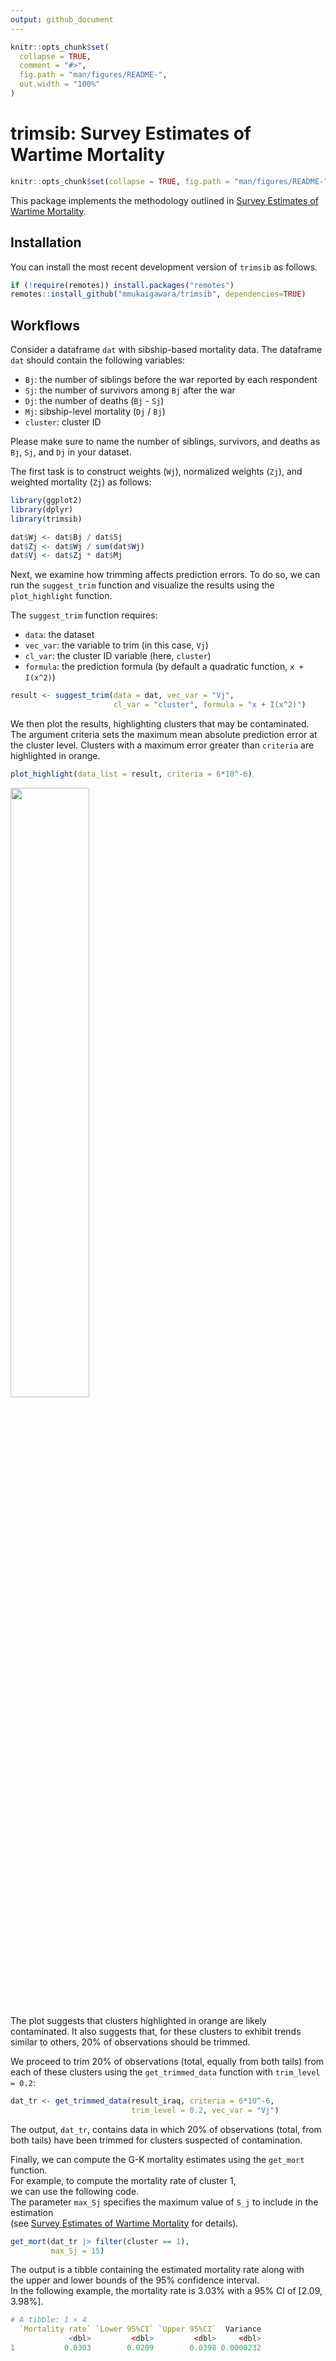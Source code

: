 ```yaml
---
output: github_document
---
```


<!-- README.md is generated from README.Rmd. Please edit that file -->

```r
knitr::opts_chunk$set(
  collapse = TRUE,
  comment = "#>",
  fig.path = "man/figures/README-",
  out.width = "100%"
)
```


# **trimsib**: Survey Estimates of Wartime Mortality

```r
knitr::opts_chunk$set(collapse = TRUE, fig.path = "man/figures/README-", comment = "#>")
```


This package implements the methodology outlined in [Survey Estimates of Wartime Mortality](https://gking.harvard.edu/sibs).

## Installation

You can install the most recent development version of `trimsib` as follows.

```r
if (!require(remotes)) install.packages("remotes")
remotes::install_github("mmukaigawara/trimsib", dependencies=TRUE)
```

## Workflows

Consider a dataframe `dat` with sibship-based mortality data. 
The dataframe `dat` should contain the following variables:

- `Bj`: the number of siblings before the war reported by each respondent
- `Sj`: the number of survivors among `Bj` after the war
- `Dj`: the number of deaths (`Bj` - `Sj`)
- `Mj`: sibship-level mortality (`Dj` / `Bj`)
- `cluster`: cluster ID

Please make sure to name the number of siblings, survivors, 
and deaths as `Bj`, `Sj`, and `Dj` in your dataset.

The first task is to construct weights (`Wj`), normalized weights (`Zj`), 
and weighted mortality (`Zj`) as follows:

```r
library(ggplot2)
library(dplyr)
library(trimsib)

dat$Wj <- dat$Bj / dat$Sj
dat$Zj <- dat$Wj / sum(dat$Wj)
dat$Vj <- dat$Zj * dat$Mj
```

Next, we examine how trimming affects prediction errors. To do so, we can run the 
`suggest_trim` function and visualize the results using the `plot_highlight` function. 

The `suggest_trim` function requires:

- `data`: the dataset
- `vec_var`: the variable to trim (in this case, `Vj`)
- `cl_var`: the cluster ID variable (here, `cluster`)
- `formula`: the prediction formula (by default a quadratic function, `x + I(x^2)`)

```r
result <- suggest_trim(data = dat, vec_var = "Vj", 
                       cl_var = "cluster", formula = "x + I(x^2)")
```

We then plot the results, highlighting clusters that may be contaminated.
The argument criteria sets the maximum mean absolute prediction error 
at the cluster level. Clusters with a maximum error greater than `criteria` 
are highlighted in orange.

```r
plot_highlight(data_list = result, criteria = 6*10^-6)
```

<img src="man/figures/README-fig_trim.png" style="width: 50%"/>

The plot suggests that clusters highlighted in orange are likely contaminated. 
It also suggests that, for these clusters to exhibit trends similar to others, 
20\% of observations should be trimmed.

We proceed to trim 20\% of observations (total, equally from both tails) 
from each of these clusters using the `get_trimmed_data` function with `trim_level = 0.2`:

```r
dat_tr <- get_trimmed_data(result_iraq, criteria = 6*10^-6, 
                           trim_level = 0.2, vec_var = "Vj")
```

The output, `dat_tr`, contains data in which 20\% of observations 
(total, from both tails) have been trimmed for clusters suspected of contamination.

Finally, we can compute the G-K mortality estimates using the `get_mort` function.  
For example, to compute the mortality rate of cluster 1,  
we can use the following code.  
The parameter `max_Sj` specifies the maximum value of `S_j` to include in the estimation  
(see [Survey Estimates of Wartime Mortality](https://gking.harvard.edu/sibs) for details).

```r
get_mort(dat_tr |> filter(cluster == 1), 
         max_Sj = 15)
```

The output is a tibble containing the estimated mortality rate along with  
the upper and lower bounds of the 95\% confidence interval.  
In the following example, the mortality rate is 3.03\% with a 95\% CI of [2.09, 3.98\%].

```r
# A tibble: 1 × 4
  `Mortality rate` `Lower 95%CI` `Upper 95%CI`  Variance
             <dbl>         <dbl>         <dbl>     <dbl>
1           0.0303        0.0209        0.0398 0.0000232
```
